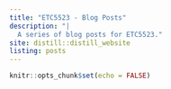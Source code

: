 ```yaml
---
title: "ETC5523 - Blog Posts"
description: "|
  A series of blog posts for ETC5523."
site: distill::distill_website
listing: posts
---
```


```r
knitr::opts_chunk$set(echo = FALSE)
```







